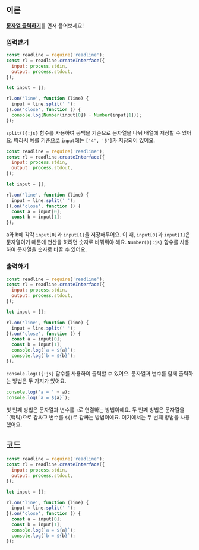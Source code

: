 ## 이론

[**문자열 출력하기**](181952?language=js)를 먼저 풀어보세요!

### 입력받기

```js {9-13}
const readline = require('readline');
const rl = readline.createInterface({
  input: process.stdin,
  output: process.stdout,
});

let input = [];

rl.on('line', function (line) {
  input = line.split(' ');
}).on('close', function () {
  console.log(Number(input[0]) + Number(input[1]));
});
```

`split(){:js}` 함수를 사용하여 공백을 기준으로 문자열을 나눠 배열에 저장할 수 있어요.
따라서 예를 기준으로 `input`에는 `['4', '5']`가 저장되어 있어요.

```js {12-13}
const readline = require('readline');
const rl = readline.createInterface({
  input: process.stdin,
  output: process.stdout,
});

let input = [];

rl.on('line', function (line) {
  input = line.split(' ');
}).on('close', function () {
  const a = input[0];
  const b = input[1];
});
```

a와 b에 각각 `input[0]`과 `input[1]`을 저장해두어요.
이 때, `input[0]`과 `input[1]`은 문자열이기 때문에 연산을 하려면 숫자로 바꿔줘야 해요.
`Number(){:js}` 함수를 사용하여 문자열을 숫자로 바꿀 수 있어요.

### 출력하기

```js {14-15}
const readline = require('readline');
const rl = readline.createInterface({
  input: process.stdin,
  output: process.stdout,
});

let input = [];

rl.on('line', function (line) {
  input = line.split(' ');
}).on('close', function () {
  const a = input[0];
  const b = input[1];
  console.log(`a = ${a}`);
  console.log(`b = ${b}`);
});
```

`console.log(){:js}` 함수를 사용하여 출력할 수 있어요.
문자열과 변수를 함께 출력하는 방법은 두 가지가 있어요.

```js
console.log('a = ' + a);
console.log(`a = ${a}`);
```

첫 번째 방법은 문자열과 변수를 `+`로 연결하는 방법이에요.
두 번째 방법은 문자열을 `` ` ``(백틱)으로 감싸고 변수를 `${}`로 감싸는 방법이에요.
여기에서는 두 번째 방법을 사용했어요.

## 코드

```js
const readline = require('readline');
const rl = readline.createInterface({
  input: process.stdin,
  output: process.stdout,
});

let input = [];

rl.on('line', function (line) {
  input = line.split(' ');
}).on('close', function () {
  const a = input[0];
  const b = input[1];
  console.log(`a = ${a}`);
  console.log(`b = ${b}`);
});
```
